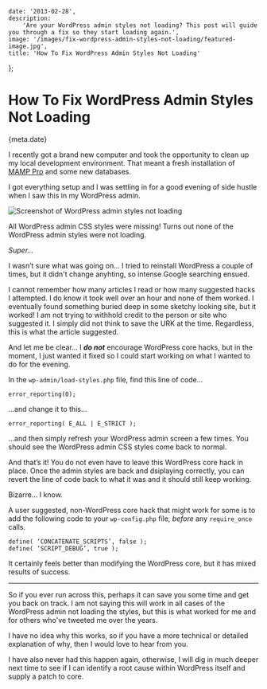 
    date: '2013-02-28',
    description:
        'Are your WordPress admin styles not loading? This post will guide you through a fix so they start loading again.',
    image: '/images/fix-wordpress-admin-styles-not-loading/featured-image.jpg',
    title: 'How To Fix WordPress Admin Styles Not Loading'
};


# How To Fix WordPress Admin Styles Not Loading

<Date>{meta.date}</Date>

I recently got a brand new computer and took the opportunity to clean up my local development environment. That meant a fresh installation of [MAMP Pro](https://www.mamp.info) and some new databases.

I got everything setup and I was settling in for a good evening of side hustle when I saw this in my WordPress admin.

![Screenshot of WordPress admin styles not loading](/images/fix-wordpress-admin-styles-not-loading/wordpress-admin-missing-styles.jpg)

All WordPress admin CSS styles were missing! Turns out none of the WordPress admin styles were not loading.

_*Super...*_

I wasn’t sure what was going on... I tried to reinstall WordPress a couple of times, but it didn't change anyhting, so intense Google searching ensued.

I cannot remember how many articles I read or how many suggested hacks I attempted. I do know it took well over an hour and none of them worked. I eventually found something buried deep in some sketchy looking site, but it worked! I am not trying to withhold credit to the person or site who suggested it. I simply did not think to save the URK at the time. Regardless, this is what the article suggested.

And let me be clear... I **_do not_** encourage WordPress core hacks, but in the moment, I just wanted it fixed so I could start working on what I wanted to do for the evening.

In the `wp-admin/load-styles.php` file, find this line of code...

```
error_reporting(0);
```

...and change it to this...

```
error_reporting( E_ALL | E_STRICT );
```

...and then simply refresh your WordPress admin screen a few times. You should see the WordPress admin CSS styles come back to normal.

And that’s it! You do not even have to leave this WordPress core hack in place. Once the admin styles are back and dsiplaying correctly, you can revert the line of code back to what it was and it should still keep working.

Bizarre... I know.

A user suggested, non-WordPress core hack that might work for some is to add the following code to your `wp-config.php` file, _before_ any `require_once` calls.

```
define( ‘CONCATENATE_SCRIPTS’, false );
define( ‘SCRIPT_DEBUG’, true );
```

It certainly feels better than modifying the WordPress core, but it has mixed results of success.

---

So if you ever run across this, perhaps it can save you some time and get you back on track. I am not saying this will work in all cases of the WordPress admin not loading the styles, but this is what worked for me and for others who've tweeted me over the years.

I have no idea why this works, so if you have a more technical or detailed explanation of why, then I would love to hear from you.

I have also never had this happen again, otherwise, I will dig in much deeper next time to see if I can identify a root cause within WordPress itself and supply a patch to core.
